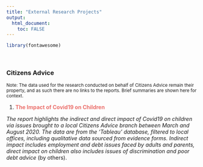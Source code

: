 ```yaml
---
title: "External Research Projects"
output: 
  html_document:
    toc: FALSE
---
```


```r

library(fontawesome)

```

<br>

### Citizens Advice

<small>Note: The data used for the research conducted on behalf of Citizens Advice remain their property, and as such there are no links to the reports. Brief summaries are shown here for context.</small>

1.  <span style="color:#eb6f6b">__The Impact of Covid19 on Children__</span>

_The report highlights the indirect and direct impact of Covid19 on children via issues brought to a local Citizens Advice branch between March and August 2020. The data are from the ‘Tableau’ database, filtered to local offices, including qualitative data sourced from evidence forms. Indirect impact includes employment and debt issues faced by adults and parents, direct impact on children also includes issues of discrimination and poor debt advice_ (by others).
